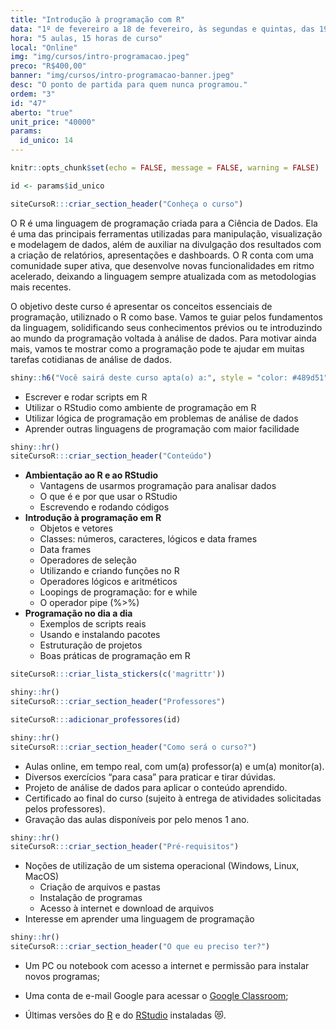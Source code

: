 ```yaml
---
title: "Introdução à programação com R"
data: "1º de fevereiro a 18 de fevereiro, às segundas e quintas, das 19h00 às 22h00 (não haverá aula na segunda de carnaval)"
hora: "5 aulas, 15 horas de curso"
local: "Online"
img: "img/cursos/intro-programacao.jpeg"
preco: "R$400,00"
banner: "img/cursos/intro-programacao-banner.jpeg"
desc: "O ponto de partida para quem nunca programou."
ordem: "3"
id: "47"
aberto: "true"
unit_price: "40000"
params:
  id_unico: 14
---
```



```r
knitr::opts_chunk$set(echo = FALSE, message = FALSE, warning = FALSE)

id <- params$id_unico
```

```r
siteCursoR:::criar_section_header("Conheça o curso")
```

O R é uma linguagem de programação criada para a Ciência de Dados. Ela é uma das principais ferramentas utilizadas para manipulação, visualização e modelagem de dados, além de auxiliar na divulgação dos resultados com a criação de relatórios, apresentações e dashboards. O R conta com uma comunidade super ativa, que desenvolve novas funcionalidades em ritmo acelerado, deixando a linguagem sempre atualizada com as metodologias mais recentes.

O objetivo deste curso é apresentar os conceitos essenciais de programação, utiliznado o R como base. Vamos te guiar pelos fundamentos da linguagem, solidificando seus conhecimentos prévios ou te introduzindo ao mundo da programação voltada à análise de dados. Para motivar ainda mais, vamos te mostrar como a programação pode te ajudar em muitas tarefas cotidianas de análise de dados.


```r
shiny::h6("Você sairá deste curso apta(o) a:", style = "color: #489d51")
```


::: {.voce-saira}
- Escrever e rodar scripts em R
- Utilizar o RStudio como ambiente de programação em R
- Utilizar lógica de programação em problemas de análise de dados
- Aprender outras linguagens de programação com maior facilidade
:::


```r
shiny::hr()
siteCursoR:::criar_section_header("Conteúdo")
```

::: {.row}

:::: {.column-esq}
- **Ambientação ao R e ao RStudio**
    - Vantagens de usarmos programação para analisar dados
    - O que é e por que usar o RStudio
    - Escrevendo e rodando códigos
- **Introdução à programação em R**
    - Objetos e vetores
    - Classes: números, caracteres, lógicos e data frames
    - Data frames
    - Operadores de seleção
    - Utilizando e criando funções no R
    - Operadores lógicos e aritméticos
    - Loopings de programação: for e while
    - O operador pipe (%>%)
- **Programação no dia a dia**
    - Exemplos de scripts reais
    - Usando e instalando pacotes
    - Estruturação de projetos
    - Boas práticas de programação em R
::::

:::: {.column-dir}

::::: {.row .justify-content-center}
```r
siteCursoR:::criar_lista_stickers(c('magrittr'))
```
:::::

:::: 

:::


```r
shiny::hr()
siteCursoR:::criar_section_header("Professores")
```

```r
siteCursoR:::adicionar_professores(id)
```

```r
shiny::hr()
siteCursoR:::criar_section_header("Como será o curso?")
```

- Aulas online, em tempo real, com um(a) professor(a) e um(a) monitor(a). 
- Diversos exercícios "para casa" para praticar e tirar dúvidas.
- Projeto de análise de dados para aplicar o conteúdo aprendido.
- Certificado ao final do curso (sujeito à entrega de atividades solicitadas pelos professores).
- Gravação das aulas disponíveis por pelo menos 1 ano.

```r
shiny::hr()
siteCursoR:::criar_section_header("Pré-requisitos") 
```

- Noções de utilização de um sistema operacional (Windows, Linux, MacOS)
  - Criação de arquivos e pastas
  - Instalação de programas
  - Acesso à internet e download de arquivos
- Interesse em aprender uma linguagem de programação

```r
shiny::hr()
siteCursoR:::criar_section_header("O que eu preciso ter?")
```


- Um PC ou notebook com acesso a internet e permissão para instalar novos programas;

- Uma conta de e-mail Google para acessar o [Google Classroom](https://classroom.google.com/);

-  Últimas versões do [R](https://cran.r-project.org/) e do [RStudio](https://www.rstudio.com/products/rstudio/download/) instaladas &#128571;.
